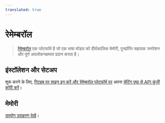```yaml
---
translated: true
---
```


# रेमेम्बरॉल

>[रेमेम्बरॉल](https://remembrall.dev/) एक प्लेटफॉर्म है जो एक भाषा मॉडल को दीर्घकालिक मेमोरी, पुनर्प्राप्ति सहायक जनरेशन और पूर्ण अवलोकनक्षमता प्रदान करता है।

## इंस्टॉलेशन और सेटअप

शुरू करने के लिए, [गिटहब पर साइन इन करें और रेमेम्बरॉल प्लेटफॉर्म पर](https://remembrall.dev/login) अपना [सेटिंग पृष्ठ से API कुंजी कॉपी करें](https://remembrall.dev/dashboard/settings)।

## मेमोरी

[उपयोग उदाहरण देखें](/docs/integrations/memory/remembrall)।
